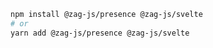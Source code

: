 ```bash
npm install @zag-js/presence @zag-js/svelte
# or
yarn add @zag-js/presence @zag-js/svelte
```